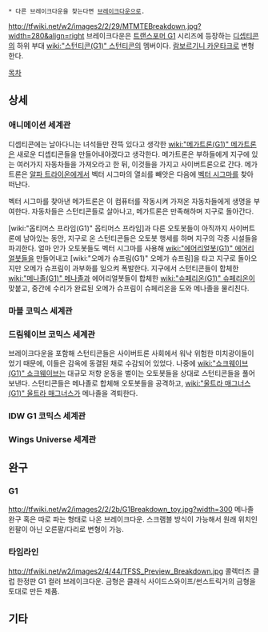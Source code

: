  * 다른 브레이크다운을 찾는다면 [[브레이크다운]]으로.

http://tfwiki.net/w2/images2/2/29/MTMTEBreakdown.jpg?width=280&align=right
브레이크다운은 [[트랜스포머 G1]] 시리즈에 등장하는 [[디셉티콘]]의 하위 부대 [[wiki:"스턴티콘(G1)" 스턴티콘]]의 멤버이다. [[람보르기니 카운타크]]로 변형한다.

[[목차]]


== 상세 ==
=== 애니메이션 세계관 ===
디셉티콘에는 날아다니는 녀석들만 잔뜩 있다고 생각한 [[wiki:"메가트론(G1)" 메가트론]]은 새로운 디셉티콘들을 만들어내야겠다고 생각한다. 메가트론은 부하들에게 지구에 있는 여러가지 자동차들을 가져오라고 한 뒤, 이것들을 가지고 사이버트론으로 간다. 메가트론은 [[알파 트라이온]]에게서 벡터 시그마의 열쇠를 빼앗은 다음에 [[벡터 시그마]]를 찾아 떠난다.

벡터 시그마를 찾아낸 메가트론은 이 컴퓨터를 작동시켜 가져온 자동차들에게 생명을 부여한다. 자동차들은 스턴티콘들로 살아나고, 메가트론은 만족해하며 지구로 돌아간다.

[wiki:"옵티머스 프라임(G1)" 옵티머스 프라임]과 다른 오토봇들이 아직까지 사이버트론에 남아있는 동안, 지구로 온 스턴티콘들은 오토봇 행세를 하며 지구의 각종 시설들을 파괴한다. 얼마 안가 오토봇들도 벡터 시그마를 사용해 [[wiki:"에어리얼봇(G1)" 에어리얼봇]]들을 만들어내고 [wiki:"오메가 슈프림(G1)" 오메가 슈프림]을 타고 지구로 돌아오지만 오메가 슈프림이 과부화를 일으켜 폭발한다. 지구에서 스턴티콘들이 합체한 [[wiki:"메나졸(G1)" 메나졸]]과 에어리얼봇들이 합체한 [[wiki:"슈페리온(G1)" 슈페리온]]이 맞붙고, 중간에 수리가 완료된 오메가 슈프림이 슈페리온을 도와 메나졸을 물리친다.

=== 마블 코믹스 세계관 ===

=== 드림웨이브 코믹스 세계관 ===
브레이크다운을 포함해 스턴티콘들은 사이버트론 사회에서 워낙 위험한 미치광이들이었기 때문에, 이들은 감옥에 동결된 채로 수감되어 있었다. 나중에 [[wiki:"쇼크웨이브(G1)" 쇼크웨이브]]는 대규모 저항 운동을 벌이는 오토봇들을 상대로 스턴티콘들을 풀어 보낸다. 스턴티콘들은 메나졸로 합체해 오토봇들을 공격하고, [[wiki:"울트라 매그너스(G1)" 울트라 매그너스]]가 메나졸을 격퇴한다.

=== IDW G1 코믹스 세계관 ===

=== Wings Universe 세계관 ===

== 완구 ==
=== G1 ===
http://tfwiki.net/w2/images2/2/2b/G1Breakdown_toy.jpg?width=300
메나졸 완구 혹은 따로 파는 형태로 나온 브레이크다운. 스크램블 방식이 가능해서 원래 위치인 왼팔이 아닌 오른팔/다리로 변형이 가능.

=== 타임라인 ===
http://tfwiki.net/w2/images2/4/44/TFSS_Preview_Breakdown.jpg
콜렉터즈 클럽 한정판 G1 컬러 브레이크다운. 금형은 클래식 사이드스와이프/썬스트릭거의 금형을 토대로 만든 제품.

== 기타 ==
